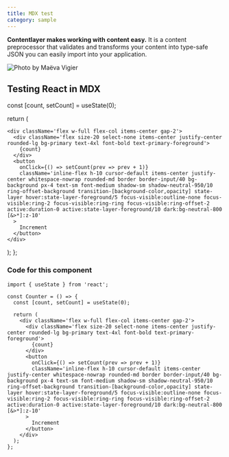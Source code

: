 ```yaml
---
title: MDX test
category: sample
---
```



**Contentlayer makes working with content easy.** It is a content preprocessor that validates and transforms your content into type-safe JSON you can easily import into your application.

![Photo by Maëva Vigier](https://images.unsplash.com/photo-1699362232821-b2eccfc516e5?q=80&w=2670&auto=format&fit=crop&ixlib=rb-4.0.3&ixid=M3wxMjA3fDB8MHxwaG90by1wYWdlfHx8fGVufDB8fHx8fA%3D%3D)

## Testing React in MDX

  const [count, setCount] = useState(0);

return (

    <div className='flex w-full flex-col items-center gap-2'>
      <div className='flex size-20 select-none items-center justify-center rounded-lg bg-primary text-4xl font-bold text-primary-foreground'>
        {count}
      </div>
      <button
        onClick={() => setCount(prev => prev + 1)}
        className='inline-flex h-10 cursor-default items-center justify-center whitespace-nowrap rounded-md border border-input/40 bg-background px-4 text-sm font-medium shadow-sm shadow-neutral-950/10 ring-offset-background transition-[background-color,opacity] state-layer hover:state-layer-foreground/5 focus-visible:outline-none focus-visible:ring-2 focus-visible:ring-ring focus-visible:ring-offset-2 active:duration-0 active:state-layer-foreground/10 dark:bg-neutral-800 [&>*]:z-10'
      >
        Increment
      </button>
    </div>

); };

<Counter />

### Code for this component

```tsx
import { useState } from 'react';

const Counter = () => {
  const [count, setCount] = useState(0);

  return (
    <div className='flex w-full flex-col items-center gap-2'>
      <div className='flex size-20 select-none items-center justify-center rounded-lg bg-primary text-4xl font-bold text-primary-foreground'>
        {count}
      </div>
      <button
        onClick={() => setCount(prev => prev + 1)}
        className='inline-flex h-10 cursor-default items-center justify-center whitespace-nowrap rounded-md border border-input/40 bg-background px-4 text-sm font-medium shadow-sm shadow-neutral-950/10 ring-offset-background transition-[background-color,opacity] state-layer hover:state-layer-foreground/5 focus-visible:outline-none focus-visible:ring-2 focus-visible:ring-ring focus-visible:ring-offset-2 active:duration-0 active:state-layer-foreground/10 dark:bg-neutral-800 [&>*]:z-10'
      >
        Increment
      </button>
    </div>
  );
};
```
